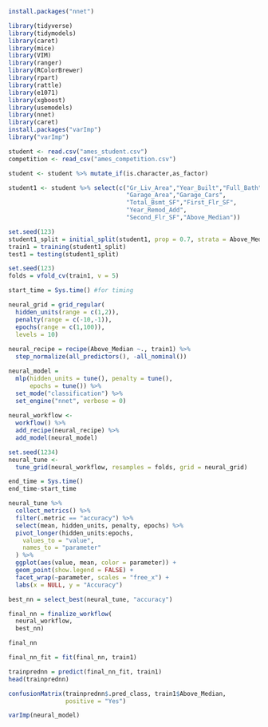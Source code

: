 

```{r}
install.packages("nnet")
```

```{r, include=FALSE}
library(tidyverse)
library(tidymodels)
library(caret)
library(mice)
library(VIM)
library(ranger)
library(RColorBrewer)
library(rpart)
library(rattle)
library(e1071)
library(xgboost)
library(usemodels)
library(nnet)
library(caret)
install.packages("varImp")
library("varImp")
```

```{r}
student <- read.csv("ames_student.csv")
competition <- read_csv("ames_competition.csv")

```

```{r}
student <- student %>% mutate_if(is.character,as_factor)

```

```{r}
student1 <- student %>% select(c("Gr_Liv_Area","Year_Built","Full_Bath",
                                 "Garage_Area","Garage_Cars",
                                 "Total_Bsmt_SF","First_Flr_SF",
                                 "Year_Remod_Add",
                                 "Second_Flr_SF","Above_Median"))

```

```{r}
set.seed(123)
student1_split = initial_split(student1, prop = 0.7, strata = Above_Median)
train1 = training(student1_split)
test1 = testing(student1_split)

```

```{r}
set.seed(123)
folds = vfold_cv(train1, v = 5)

```

```{r}
start_time = Sys.time() #for timing

neural_grid = grid_regular(
  hidden_units(range = c(1,2)),
  penalty(range = c(-10,-1)), 
  epochs(range = c(1,100)),
  levels = 10)
  
neural_recipe = recipe(Above_Median ~., train1) %>%
  step_normalize(all_predictors(), -all_nominal())

neural_model = 
  mlp(hidden_units = tune(), penalty = tune(), 
      epochs = tune()) %>%
  set_mode("classification") %>% 
  set_engine("nnet", verbose = 0) 
  
neural_workflow <- 
  workflow() %>% 
  add_recipe(neural_recipe) %>% 
  add_model(neural_model) 

set.seed(1234)
neural_tune <-
  tune_grid(neural_workflow, resamples = folds, grid = neural_grid)

end_time = Sys.time()
end_time-start_time
```

```{r}
neural_tune %>%
  collect_metrics() %>%
  filter(.metric == "accuracy") %>%
  select(mean, hidden_units, penalty, epochs) %>%
  pivot_longer(hidden_units:epochs,
    values_to = "value",
    names_to = "parameter"
  ) %>%
  ggplot(aes(value, mean, color = parameter)) +
  geom_point(show.legend = FALSE) +
  facet_wrap(~parameter, scales = "free_x") +
  labs(x = NULL, y = "Accuracy")
```

```{r}
best_nn = select_best(neural_tune, "accuracy")

final_nn = finalize_workflow(
  neural_workflow,
  best_nn)

final_nn
```

```{r}
final_nn_fit = fit(final_nn, train1)
```

```{r}
trainprednn = predict(final_nn_fit, train1)
head(trainprednn)
```

```{r}
confusionMatrix(trainprednn$.pred_class, train1$Above_Median, 
                positive = "Yes")
```
```{r}
varImp(neural_model)
```


